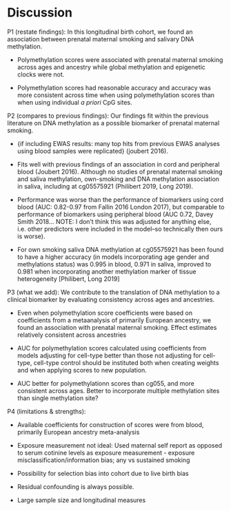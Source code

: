 # Discussion

P1 (restate findings): In this longitudinal birth cohort, we found an association between prenatal maternal smoking and salivary DNA methylation.

- Polymethylation scores were associated with prenatal maternal smoking across ages and ancestry while global methylation and epigenetic clocks were not. 

- Polymethylation scores had reasonable accuracy and accuracy was more consistent across time when using polymethylation scores than when using individual *a priori* CpG sites.  

P2 (compares to previous findings): Our findings fit within the previous literature on DNA methylation as a possible biomarker of prenatal maternal smoking. 

- {if including EWAS results: many top hits from previous EWAS analyses using blood samples were replicated} (joubert 2016).

- Fits well with previous findings of an association in cord and peripheral blood (Joubert 2016). Although no studies of prenatal maternal smoking and saliva methylation, own-smoking and DNA methylation association in saliva, including at cg05575921 (Philibert 2019, Long 2019). 

- Performance was worse than the performance of biomarkers using cord blood (AUC: 0.82-0.97 from Fallin 2016 London 2017), but comparable to performance of biomarkers using peripheral blood (AUC 0.72, Davey Smith 2018... NOTE: I don't think this was adjusted for anything else, i.e.  other predictors were included in the model--so technically then ours is worse). 

- For own smoking saliva DNA methylation at cg05575921 has been found to have a higher accuracy (in models incorporating age gender and methylations status) was 0.995 in blood, 0.971 in saliva, improved to 0.981 when incorporating another methylation marker of tissue heterogeneity [Philibert, Long 2019]

P3 (what we add): We contribute to the translation of DNA methylation to a clinical biomarker by evaluating consistency across ages and ancestries. 

- Even when polymethylation score coefficients were based on coefficients from a metaanalysis of primarily European ancestry, we found an association with prenatal maternal smoking. Effect estimates relatively consistent across ancestries 

- AUC for polymethylation scores calculated using coefficients from models adjusting for cell-type better than those not adjusting for cell-type, cell-type control should be instituted both when creating weights and when applying scores to new population. 

- AUC better for polymethylationn scores than cg055, and more consistent across ages. Better to incorporate multiple methylation sites than single methylation site? 

P4 (limitations & strengths): 

- Available coefficients for construction of scores were from blood, primarily European ancestry meta-analysis

- Exposure measurement not ideal: Used maternal self report as opposed to serum cotinine levels as exposure measurement - exposure misclassification/information bias; any vs sustained smoking 

- Possibility for selection bias into cohort due to live birth bias 

- Residual confounding is always possible. 

- Large sample size and longitudinal measures 


